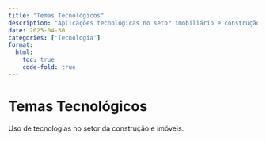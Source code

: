 ```yaml
---
title: "Temas Tecnológicos"
description: "Aplicações tecnológicas no setor imobiliário e construção civil."
date: 2025-04-30
categories: ['Tecnologia']
format:
  html:
    toc: true
    code-fold: true
---
```


# Temas Tecnológicos

Uso de tecnologias no setor da construção e imóveis.